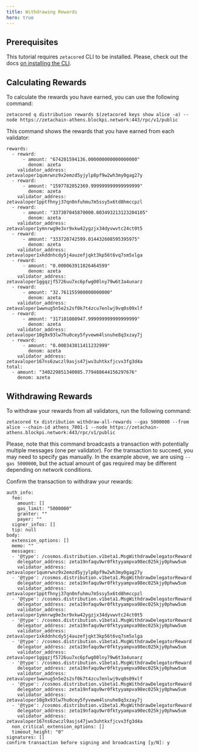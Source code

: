 ```yaml
---
title: Withdrawing Rewards
hero: true
---
```


## Prerequisites

This tutorial requires `zetacored` CLI to be installed. Please, check out the
docs [on installing the CLI](/developers/cli/setup).

## Calculating Rewards

To calculate the rewards you have earned, you can use the following command:

```
zetacored q distribution rewards $(zetacored keys show alice -a) --node https://zetachain-athens.blockpi.network:443/rpc/v1/public
```

This command shows the rewards that you have earned from each validator:

```
rewards:
  - reward:
      - amount: "674201594136.000000000000000000"
        denom: azeta
    validator_address: zetavaloper1qumrwnz9x2emzd5yjylp8pf9w2wh3my0gag27y
  - reward:
      - amount: "1597782052369.999999999999999999"
        denom: azeta
    validator_address: zetavaloper1pptfhnyj37qn0nfuhmu7m5ssy5x6td8hmccpzl
  - reward:
      - amount: "337307045870000.003493213123204105"
        denom: azeta
    validator_address: zetavaloper1ymnrwg9e3xr9xkw42ygzjx34dyvwvtc24ct0t5
  - reward:
      - amount: "333720742599.014432608595395975"
        denom: azeta
    validator_address: zetavaloper1xkddnhcdy5j4auzefjqkt3kp56t6vq7sm5xlga
  - reward:
      - amount: "0.000063911026464599"
        denom: azeta
    validator_address: zetavaloper1ggqzjf5726uu7xc6pfwg00lny79w6t3a4unarz
  - reward:
      - amount: "32.761155900000000000"
        denom: azeta
    validator_address: zetavaloper1wwnug5n5e2s2sf0k7t4zcu7enlwj9vq0s09xlf
  - reward:
      - amount: "317101080947.999999999999999999"
        denom: azeta
    validator_address: zetavaloper10g9x93lw7hu0cey5fyvewm4lsnuhe8q3xzay7j
  - reward:
      - amount: "0.000343011411232999"
        denom: azeta
    validator_address: zetavaloper167ns6zwczl9asjs47jwv3uhtkxfjcvx3fg3d4a
total:
  - amount: "340229851340085.779488644156297676"
    denom: azeta
```

## Withdrawing Rewards

To withdraw your rewards from all validators, run the following command:

```
zetacored tx distribution withdraw-all-rewards --gas 5000000 --from alice --chain-id athens_7001-1 --node https://zetachain-athens.blockpi.network:443/rpc/v1/public
```

Please, note that this command broadcasts a transaction with potentially
multiple messages (one per validator). For the transaction to succeed, you may
need to specify gas manually. In the example above, we are using
`--gas 5000000`, but the actual amount of gas required may be different
depending on network conditions.

Confirm the transaction to withdraw your rewards:

```
auth_info:
  fee:
    amount: []
    gas_limit: "5000000"
    granter: ""
    payer: ""
  signer_infos: []
  tip: null
body:
  extension_options: []
  memo: ""
  messages:
  - '@type': /cosmos.distribution.v1beta1.MsgWithdrawDelegatorReward
    delegator_address: zeta19nfaqu9wr0fktyyampva98ec025kjy0phww5um
    validator_address: zetavaloper1qumrwnz9x2emzd5yjylp8pf9w2wh3my0gag27y
  - '@type': /cosmos.distribution.v1beta1.MsgWithdrawDelegatorReward
    delegator_address: zeta19nfaqu9wr0fktyyampva98ec025kjy0phww5um
    validator_address: zetavaloper1pptfhnyj37qn0nfuhmu7m5ssy5x6td8hmccpzl
  - '@type': /cosmos.distribution.v1beta1.MsgWithdrawDelegatorReward
    delegator_address: zeta19nfaqu9wr0fktyyampva98ec025kjy0phww5um
    validator_address: zetavaloper1ymnrwg9e3xr9xkw42ygzjx34dyvwvtc24ct0t5
  - '@type': /cosmos.distribution.v1beta1.MsgWithdrawDelegatorReward
    delegator_address: zeta19nfaqu9wr0fktyyampva98ec025kjy0phww5um
    validator_address: zetavaloper1xkddnhcdy5j4auzefjqkt3kp56t6vq7sm5xlga
  - '@type': /cosmos.distribution.v1beta1.MsgWithdrawDelegatorReward
    delegator_address: zeta19nfaqu9wr0fktyyampva98ec025kjy0phww5um
    validator_address: zetavaloper1ggqzjf5726uu7xc6pfwg00lny79w6t3a4unarz
  - '@type': /cosmos.distribution.v1beta1.MsgWithdrawDelegatorReward
    delegator_address: zeta19nfaqu9wr0fktyyampva98ec025kjy0phww5um
    validator_address: zetavaloper1wwnug5n5e2s2sf0k7t4zcu7enlwj9vq0s09xlf
  - '@type': /cosmos.distribution.v1beta1.MsgWithdrawDelegatorReward
    delegator_address: zeta19nfaqu9wr0fktyyampva98ec025kjy0phww5um
    validator_address: zetavaloper10g9x93lw7hu0cey5fyvewm4lsnuhe8q3xzay7j
  - '@type': /cosmos.distribution.v1beta1.MsgWithdrawDelegatorReward
    delegator_address: zeta19nfaqu9wr0fktyyampva98ec025kjy0phww5um
    validator_address: zetavaloper167ns6zwczl9asjs47jwv3uhtkxfjcvx3fg3d4a
  non_critical_extension_options: []
  timeout_height: "0"
signatures: []
confirm transaction before signing and broadcasting [y/N]: y
```
